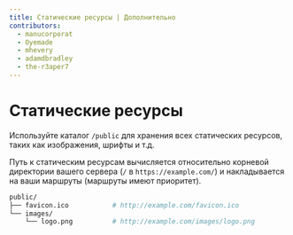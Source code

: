 ```yaml
---
title: Статические ресурсы | Дополнительно
contributors:
  - manucorporat
  - Oyemade
  - mhevery
  - adamdbradley
  - the-r3aper7
---
```


# Статические ресурсы

Используйте каталог `/public` для хранения всех статических ресурсов, таких как изображения, шрифты и т.д.

Путь к статическим ресурсам вычисляется относительно корневой директории вашего сервера (`/` в `https://example.com/`) и накладывается на ваши маршруты (маршруты имеют приоритет).

```bash
public/
├── favicon.ico           # http://example.com/favicon.ico
└── images/
    └── logo.png          # http://example.com/images/logo.png
```
